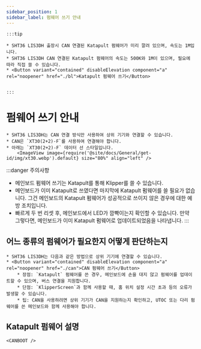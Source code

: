 ```yaml
---
sidebar_position: 1
sidebar_label: 펌웨어 쓰기 안내
---
```





    :::tip

    * SHT36 LIS3DH 출장시 CAN 연결된 Katapult 펌웨어가 미리 깔려 있으며, 속도는 1M입니다.
    * SHT36 LIS3DH CAN 연결된 Katapult 펌웨어의 속도는 500K와 1M이 있으며, 필요에 따라 직접 쓸 수 있습니다.
    * <Button variant="contained" disableElevation component="a" rel="noopener" href="./bl">Katapult 펌웨어 쓰기</Button>


    :::

# 펌웨어 쓰기 안내

    * SHT36 LIS3DH는 CAN 연결 방식만 사용하여 상위 기기와 연결할 수 있습니다.
    * CAN은 `XT30(2+2)-F`를 사용하여 연결해야 합니다.
    * 아래는 `XT30(2+2)-F` 데이터 선 스타일입니다.
        <ImageView image={require('@site/docs/General/get-id/img/xt30.webp').default} size="80%" align="left" />

:::danger 주의사항
* 메인보드 펌웨어 쓰기는 Katapult를 통해 Klipper를 쓸 수 있습니다.
* 메인보드가 이미 Katapult로 쓰였다면 마지막에 Katapult 펌웨어를 쓸 필요가 없습니다. 그건 메인보드의 Katapult 펌웨어가 성공적으로 쓰이지 않은 경우에 대한 예방 조치입니다.
* 빠르게 두 번 리셋 후, 메인보드에서 LED가 깜빡이는지 확인할 수 있습니다. 만약 그렇다면, 메인보드가 이미 Katapult 펌웨어로 업데이트되었음을 나타냅니다.
:::

## 어느 종류의 펌웨어가 필요한지 어떻게 판단하는지

    * SHT36 LIS3DH는 다음과 같은 방법으로 상위 기기에 연결할 수 있습니다.
    * <Button variant="contained" disableElevation component="a" rel="noopener" href="./can">CAN 펌웨어 쓰기</Button>
        * 장점: `Katapult` 펌웨어를 쓴 경우, 메인보드에 손을 대지 않고 펌웨어를 업데이트할 수 있으며, 버스 연결을 지원합니다.
        * 단점: `KlipperScreen`과 함께 사용할 때, 홈 위치 설정 시간 초과 등의 오류가 발생할 수 있습니다.
        * 팁: CAN을 사용하려면 상위 기기가 CAN을 지원하는지 확인하고, UTOC 또는 다리 펌웨어를 쓴 메인보드와 함께 사용해야 합니다.


## Katapult 펌웨어 설명

    <CANBOOT />
